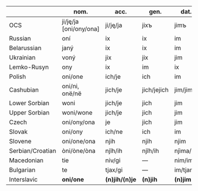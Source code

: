 |                   | nom. | acc.   | gen.    | dat.   | instr.  | loc. |
|-------------------|------|--------|---------|--------|---------|------|
| OCS               | ji/ję/ja [oni/ony/ona] | ji/ję/ja | jixъ | jimъ | jimi | jixъ |
| Russian           | oní           | ix     | ix         | im      | imi           | nix  |
| Belarussian       | janý          | ix     | ix         | im      | ími           | ix   |
| Ukrainian         | voný          | jix    | jix        | jim     | jimy          | jix  |
| Lemko-Rusyn       | ony           | ix     | im         | ix      | nyma          | nyx  |
| Polish            | oni/one       | ich/je  | ich        | im      | nimi          | nich |
| Cashubian         | oni/ni, onë/në | jich/je | jich/jejich | jim/jima | nimi/jima/nima | nich |
| Lower Sorbian     | woni          | jich/je | jich       | jim     | nimi          | nich |
| Upper Sorbian     | woni/wone     | jich/je | jich       | jim     | nimi          | nich/nimi |
| Czech             | oni/ony/ona   | je     | jich       | jim     | jimi          | nich |
| Slovak            | oni/ony       | ich/ne  | ich        | im      | nimi          | nich |
| Slovene           | oni/one/ona   | njih   | njih       | njim    | njimi         | njih |
| Serbian/Croatian  | òni/òne/òna   | njîh/ih | njîh/ih    | njìma/im | njìma         | njìma |
| Macedonian        | tie           | niv/gi | —    | nim/im  | —       | —    |
| Bulgarian         | te            | tjax/gi | —    | im/tjam | —       | —    |
| Interslavic       | **oni/one**    | **(n)jih/(n)je** | **(n)jih** | **(n)jim** | **(n)jimi** | **(n)jih** |
